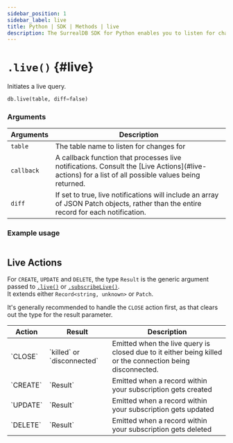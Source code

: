 ```yaml
---
sidebar_position: 1
sidebar_label: live
title: Python | SDK | Methods | live
description: The SurrealDB SDK for Python enables you to listen for changes to records in a table.
---
```


# `.live()` {#live}

Initiates a live query. 

```python
db.live(table, diff=false)
```

### Arguments
<table>
    <thead>
        <tr>
            <th colspan="2" scope="col">Arguments</th>
            <th colspan="2" scope="col">Description</th>
        </tr>
    </thead>
    <tbody>
        <tr>
            <td colspan="2" scope="row" data-label="Arguments">
                <code>table</code>
                <Label label="required" />
            </td>
            <td colspan="2" scope="row" data-label="Description">
                The table name to listen for changes for
            </td>
        </tr>
        <tr>
            <td colspan="2" scope="row" data-label="Arguments">
                <code>callback</code>
               <Label label="optional" />
            </td>
            <td colspan="2" scope="row" data-label="Description">
                A callback function that processes live notifications. Consult the [Live Actions](#live-actions) for a list of all possible values being returned.
            </td>
        </tr>
        <tr>
            <td colspan="2" scope="row" data-label="Arguments">
                <code>diff</code>
               <Label label="optional" />
            </td>
            <td colspan="2" scope="row" data-label="Description">
                If set to true, live notifications will include an array of JSON Patch objects, rather than the entire record for each notification.
            </td>
        </tr>
    </tbody>
</table>

### Example usage

```python


```

## Live Actions

For `CREATE`, `UPDATE` and `DELETE`, the type `Result` is the generic argument passed to [`.live()`](#live) or [`.subscribeLive()`](#subscribeLive). <br />
It extends either `Record<string, unknown>` or `Patch`.

It's generally recommended to handle the `CLOSE` action first, as that clears out the type for the result parameter.

<table>
    <thead>
        <tr>
            <th colspan="1" scope="col">Action</th>
            <th colspan="1" scope="col">Result</th>
            <th colspan="2" scope="col">Description</th>
        </tr>
    </thead>
    <tbody>
        <tr>
            <td colspan="1" scope="row" data-label="Action">
                `CLOSE`
            </td>
            <td colspan="1" scope="row" data-label="Result">
                `killed` or `disconnected`
            </td>
            <td colspan="2" scope="row" data-label="Description">
                Emitted when the live query is closed due to it either being killed or the connection being disconnected.
            </td>
        </tr>
        <tr>
            <td colspan="1" scope="row" data-label="Action">
                `CREATE`
            </td>
            <td colspan="1" scope="row" data-label="Result">
                `Result`
            </td>
            <td colspan="2" scope="row" data-label="Description">
                Emitted when a record within your subscription gets created
            </td>
        </tr>
        <tr>
            <td colspan="1" scope="row" data-label="Action">
                `UPDATE`
            </td>
            <td colspan="1" scope="row" data-label="Result">
                `Result`
            </td>
            <td colspan="2" scope="row" data-label="Description">
                Emitted when a record within your subscription gets updated
            </td>
        </tr>
        <tr>
            <td colspan="1" scope="row" data-label="Action">
                `DELETE`
            </td>
            <td colspan="1" scope="row" data-label="Result">
                `Result`
            </td>
            <td colspan="2" scope="row" data-label="Description">
                Emitted when a record within your subscription gets deleted
            </td>
        </tr>
    </tbody>
</table>

